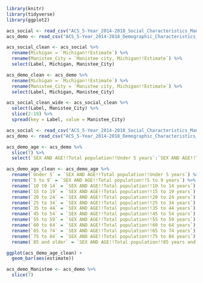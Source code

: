 
```r
library(knitr)
library(tidyverse)
library(ggplot2)
```

```r
acs_social <- read_csv("ACS_5-Year_2014-2018_Social_Characteristics_Manistee.csv")
acs_demo <- read_csv("ACS_5-Year_2014-2018_Demographic_Characteristics_Manistee.csv")
```

```r
acs_social_clean <- acs_social %>%
  rename(Michigan = `Michigan!!Estimate`) %>%
  rename(Manistee_City = `Manistee city, Michigan!!Estimate`) %>%
  select(Label, Michigan, Manistee_City)

acs_demo_clean <- acs_demo %>%
  rename(Michigan = `Michigan!!Estimate`) %>%
  rename(Manistee_City = `Manistee city, Michigan!!Estimate`) %>%
  select(Label, Michigan, Manistee_City)
```

```r
acs_social_clean_wide <- acs_social_clean %>%
  select(Label, Manistee_City) %>%
  slice(2:19) %>%
  spread(key = Label, value = Manistee_City)
```

```r
acs_social <- read_csv("ACS_5-Year_2014-2018_Social_Characteristics_Manistee_WIDE.csv")
acs_demo <- read_csv("ACS_5-Year_2014-2018_Demographic_Characteristics_Manistee_WIDE.csv")
```

```r
acs_demo_age <- acs_demo %>%
  slice(7) %>%
  select(`SEX AND AGE!!Total population!!Under 5 years`:`SEX AND AGE!!Total population!!85 years and over`)

acs_demo_age_clean <- acs_demo_age %>%
  rename(`Under 5` = `SEX AND AGE!!Total population!!Under 5 years`) %>%
  rename(`5 to 9` = `SEX AND AGE!!Total population!!5 to 9 years`) %>%
  rename(`10 t0 14` = `SEX AND AGE!!Total population!!10 to 14 years`) %>%
  rename(`15 to 19` = `SEX AND AGE!!Total population!!15 to 19 years`) %>%
  rename(`20 to 24` = `SEX AND AGE!!Total population!!20 to 24 years`) %>%
  rename(`25 to 34` = `SEX AND AGE!!Total population!!25 to 34 years`) %>%
  rename(`35 to 44` = `SEX AND AGE!!Total population!!35 to 44 years`) %>%
  rename(`45 to 54` = `SEX AND AGE!!Total population!!45 to 54 years`) %>%
  rename(`55 to 59` = `SEX AND AGE!!Total population!!55 to 59 years`) %>%
  rename(`60 to 64` = `SEX AND AGE!!Total population!!60 to 64 years`) %>%
  rename(`65 to 74` = `SEX AND AGE!!Total population!!65 to 74 years`) %>%
  rename(`75 to 84` = `SEX AND AGE!!Total population!!75 to 84 years`) %>%
  rename(`85 and older` = `SEX AND AGE!!Total population!!85 years and over`)
```

```r
ggplot(acs_demo_age_clean) +
  geom_bar(aes(estimate))
```

```r
acs_demo_Manistee <- acs_demo %>%
  slice(7)
```

